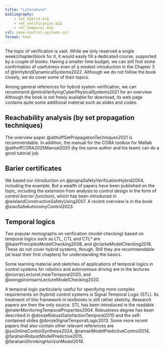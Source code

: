 ```yaml
---
title: "Literature"
bibliography: 
    - ref_hybrid.bib
    - ref_verification.bib
    - ref_temporal.bib
csl: ieee-control-systems.csl
format: html
---
```


The topic of verification is vast. While we only reserved a single week/chapter/block for it, it would easily fill a dedicated course, supported by a couple of books. Having a smaller time budget, we can still find some confirmation of usefulness even of a modest introduction in the Chapter 3 of @linHybridDynamicalSystems2022. Although we do not follow the book closely, we do cover some of their topics. 

Among general references for hybrid system verification, we can recommend @mitraVerifyingCyberPhysicalSystems2021 for an overview. Although the book is not freely available for download, its web page contains quite some additional material such as slides and codes.

## Reachability analysis (by set propagation techniques)

The overview paper @althoffSetPropagationTechniques2021 is recommendable. In addition, the manual for the CORA toolbox for Matlab @althoffCORA2025Manual2025 (by the same author and his team) can do a good tutorial job.

## Barier certificates

We based our introduction on @prajnaSafetyVerificationHybrid2004, including the example. But a wealth of papers have been published on the topic, including the extension from analysis to control design in the form of *control barrier functions*, which has been introduced in @wielandConstructiveSafetyUsing2007. A recent overview is in the book @xiaoSafeAutonomyControl2023.

## Temporal logics 

Two popular monographs on verification (model checking) based on temporal logics such as LTL, CTL and CTL* are @baierPrinciplesModelChecking2008, and @clarkeModelChecking2018. These do not cover hybrid systems, though. Still they are recommendable (at least their first chapters) for understanding the basics.

Some learning material and sketches of applications of temporal logics in control systems for robotics and autonomous driving are in the lectures @murrayLectureLinearTemporal2020, and @wongpiromsarnLectureModelChecking2020.

A temporal logic particularly useful for specifying more complex requirements on (hybrid) control systems is Signal Temporal Logic (STL). Its treatment of this framework in textbooks is still rather sketchy. Research papers are then the only source. STL has been introduced in the readable @malerMonitoringTemporalProperties2004. Robustness degree has been described in @donzeRobustSatisfactionTemporal2010 and the self-contained slides @donzeSignalTemporalLogic2013. Some more recent papers that also contain other relevant references are @yuOnlineControlSynthesis2024, @ramanModelPredictiveControl2014, @farahaniRobustModelPredictive2015, @farahaniShrinkingHorizonModel2019.